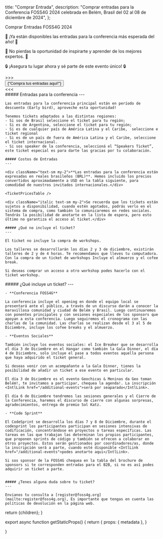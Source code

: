 
  title: "Comprar Entrada",
  description:
    "Comprar entradas para la Conferencia FOSS4G 2024 celebrada en Belém, Brasil del 02 al 08 de diciembre de 2024",
};

<Heading color="orange" bubble>
  Comprar Entradas FOSS4G 2024
</Heading>

<div className="md:text-2xl text-center">
  <p>
    🎉 ¡Ya están disponibles las entradas para la conferencia más esperada del año! 🎉
  </p>
  <p>
    🚀 No pierdas la oportunidad de inspirarte y aprender de los mejores expertos. 🚀
  </p>
  <p>🔒 ¡Asegura tu lugar ahora y sé parte de este evento único! 🔒</p>
</div>

<div className="text-center">
  <div className="inline-block text-f4g_orange font-bold tracking-[0.4rem] md:text-4xl">
    &gt;&gt;&gt;
  </div>
  <a
    href="https://payment.2024.foss4g.org/OSGeo-Brasil/foss4g.2024/"
    target="_blank"
    className="non-standard"
  >
    <button className=" border-f4g_red text-white bg-f4g_orange border rounded-lg py-2 px-3 text-lg md:text-4xl font-ubuntu mx-1 md:mx-3 my-3">
      {"Compra tus entradas aquí!"}
    </button>
  </a>
  <div className="inline-block text-f4g_orange font-bold tracking-[0.4rem] md:text-4xl">
    &lt;&lt;&lt;
  </div>
</div>

<div className="grid grid-cols-1 sm:grid-cols-2 sm:space-x-4 mt-8 space-y-4">
  <div className="">
    ##### Entradas para la conferencia
    ---

    Las entradas para la conferencia principal están en período de descuento (Early bird), aproveche esta oportunidad!

    Tenemos tickets adaptados a las distintas regiones:
    - Si sos de Brasil seleccione el ticket para tu región;
    - Si es de Argentina, seleccione el ticket para tu región;
    - Si es de cualquier país de América Latina y el Caribe,  seleccione e ticket regional 
    - Si es de un país de fuera de América Latina y el Caribe, seleccione el ticket internacional. 
    - Si sos speaker de la conferencia, seleccioná el “Speakers Ticket”, este ticket especial es para darte las gracias por tu colaboración.

    ##### Costos de Entradas
    ---

    <div className="text-sm my-2">**Las entradas para la conferencia están expresadas en reales brasileños (BRL)**. Hemos incluido los precios convertidos aproximadamente a USD en la tabla siguiente, para comodidad de nuestros invitados internacionales.</div>

    <TicketPricesTable />

    <div className="italic text-sm my-2">Se recuerda que los tickets están sujetos a disponibilidad, cuando estén agotados, podrás verlo en el sistema de compra, como también lo comunicaremos en redes sociales. Tendrás la posibilidad de anotarte en la lista de espera, pero esto último no garantiza el acceso al ticket.</div>

    ##### ¿Qué no incluye el ticket?
    ---

    El ticket no incluye la compra de workshops. 

    Los talleres se desarrollarán los días 2 y 3 de diciembre, existirán talleres de 2 y de 4 horas. Te recomendamos que lleves tu computadora. Con la compra de un ticket de workshops Incluye el almuerzo y el cofee break.

    Si deseas comprar un acceso a otro workshop podes hacerlo con el ticket workshop. 
 
  </div>
  <div>
    ##### ¿Qué incluye un ticket?
    ---

    - **Conferencia FOSS4G**

    La conferencia incluye el opening en donde el equipo local se presentará ante el público, a través de un discurso darán a conocer la maravillosa comunidad y ciudad de Belém y Brasil. Luego continuaremos con ponentes principales y con sesiones especiales de los sponsors que apoyan a esta conferencia. Luego seguiremos el cronograma con las charlas de la comunidad. Las charlas se realizan desde el 3 al 5 de Diciembre, incluye los cofee breaks y el almuerzo. 

    - **Eventos Sociales**

    También incluye los eventos sociales: el Ice Breaker que se desarrolla el día 3 de Diciembre en el Hangar como también la Gala Dinner, el día 4 de Diciembre, solo incluye el pase a todos eventos aquella persona que haya adquirido el ticket general.

    Si deseas venir con un acompañante a la Gala Dinner, tienes la posibilidad de añadir un ticket a ese evento en particular.

    El día 3 de Diciembre es el evento Geochicas & Meninas da Geo toman Belém!, te invitamos a participar, chequea la agenda!. La inscripción <IntlLink href="/additional-events">será por seaparado</IntlLink>.

    El día 6 de Diciembre tendremos las sesiones generales y el Cierre de la Conferencia, haremos el discurso de cierre con algunas sorpresas, agradecimientos, entrega de premio Sol Katz.

    - **Code Sprint**

    El CodeSprint se desarrolla los días 7 y 8 de Diciembre, durante el codesprint los participantes participan en sesiones intensivas de codificación, concentrándose en proyectos o tareas específicas. Las tareas en las que trabajan las determinan los propios participantes, que proponen sprints de código y también se ofrecen a colaborar en otros proyectos. Estos serán gestionados por coordinadores/as, donde la inscripción será a parte, cuando esté disponible <IntlLink href="/additional-events">podes anotarte aqui</IntlLink>. 

    Si sos sponsor de la FOSS4G chequea en la tabla del brochure de sponsors si te corresponden entradas para el B2B, si no es así podes adquirir un ticket a parte. 


    ##### ¿Tenes alguna duda sobre tu ticket?
    ---

    Envianos tu consulta a [register@foss4g.org](mailto:register@foss4g.org), Es importante que tengas en cuenta las políticas de devolución en la página web.
  </div>
</div>

  return <MdxLayout metadata={metadata}>{children}</MdxLayout>;
}

export async function getStaticProps() {
  return {
    props: {
      metadata
    },
  }


}
